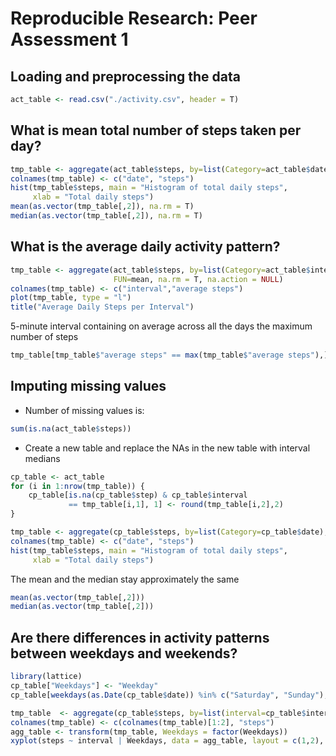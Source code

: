# Reproducible Research: Peer Assessment 1


## Loading and preprocessing the data
```r
act_table <- read.csv("./activity.csv", header = T)
```

## What is mean total number of steps taken per day?
```r
tmp_table <- aggregate(act_table$steps, by=list(Category=act_table$date), FUN=sum)
colnames(tmp_table) <- c("date", "steps")
hist(tmp_table$steps, main = "Histogram of total daily steps", 
     xlab = "Total daily steps")
mean(as.vector(tmp_table[,2]), na.rm = T)
median(as.vector(tmp_table[,2]), na.rm = T)

```

## What is the average daily activity pattern?
```r
tmp_table <- aggregate(act_table$steps, by=list(Category=act_table$interval),
                       FUN=mean, na.rm = T, na.action = NULL)
colnames(tmp_table) <- c("interval","average steps")
plot(tmp_table, type = "l")
title("Average Daily Steps per Interval")
```

5-minute interval containing on average across all the days the maximum number of steps
```r
tmp_table[tmp_table$"average steps" == max(tmp_table$"average steps"),]
```
## Imputing missing values

- Number of missing values is: 
```r
sum(is.na(act_table$steps))
```
 - Create a new table and replace the NAs in the new table with interval medians
```r
cp_table <- act_table
for (i in 1:nrow(tmp_table)) {
    cp_table[is.na(cp_table$step) & cp_table$interval 
             == tmp_table[i,1], 1] <- round(tmp_table[i,2],2)
}

tmp_table <- aggregate(cp_table$steps, by=list(Category=cp_table$date), FUN=sum)
colnames(tmp_table) <- c("date", "steps")
hist(tmp_table$steps, main = "Histogram of total daily steps", 
     xlab = "Total daily steps")
```
The mean and the median stay approximately the same
```r
mean(as.vector(tmp_table[,2]))
median(as.vector(tmp_table[,2]))

```

## Are there differences in activity patterns between weekdays and weekends?
```r
library(lattice)
cp_table["Weekdays"] <- "Weekday"
cp_table[weekdays(as.Date(cp_table$date)) %in% c("Saturday", "Sunday"),4] <- "Weekend"

tmp_table  <- aggregate(cp_table$steps, by=list(interval=cp_table$interval, Weekdays = cp_table$Weekdays ), FUN=mean)
colnames(tmp_table) <- c(colnames(tmp_table)[1:2], "steps")
agg_table <- transform(tmp_table, Weekdays = factor(Weekdays))
xyplot(steps ~ interval | Weekdays, data = agg_table, layout = c(1,2), type = 'l')


```


